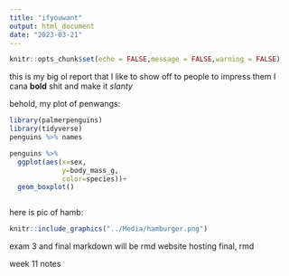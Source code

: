 ```yaml
---
title: "ifyouwant"
output: html_document
date: "2023-03-21"
---
```


```r
knitr::opts_chunk$set(echo = FALSE,message = FALSE,warning = FALSE)
```

this is my big ol report that I like to show off to people to impress them
 I cana **bold** shit and make it *slanty*

behold, my plot of penwangs:

```r
library(palmerpenguins)
library(tidyverse)
penguins %>% names

penguins %>% 
  ggplot(aes(x=sex,
             y=body_mass_g,
             color=species))+
  geom_boxplot()



```
here is pic of hamb:
```r
knitr::include_graphics("../Media/hamburger.png")
```
exam 3 and final markdown will be rmd
website hosting final, rmd

week 11  notes

